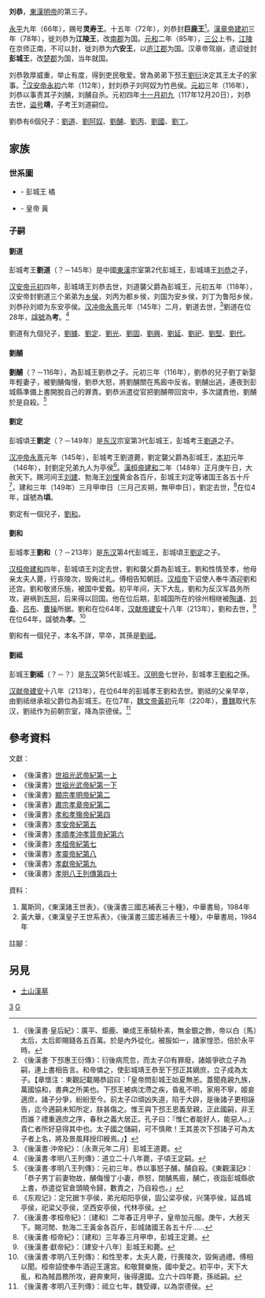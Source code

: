 '''刘恭'''{{BD|1世纪||117年|12月20日|catIdx=L}}，[[東漢|東漢]][[汉明帝|明帝]]的第三子。

[[永平_(東漢)|永平]]九年（66年），赐号'''灵寿王'''。十五年（72年），刘恭封'''巨鹿王'''<ref>《後漢書·皇后紀》：廣平、鉅鹿、樂成王車騎朴素，無金銀之飾，帝以白〔馬〕太后，太后即賜錢各五百萬。於是內外從化，被服如一，諸家惶恐，倍於永平時。</ref>。[[漢章帝|漢章帝]][[建初_(东汉)|建初]]三年（78年），徙刘恭为'''江陵王'''，改[[南郡|南郡]]为国。[[元和_(东汉)|元和]]二年（85年），[[三公|三公]]上书，[[江陵|江陵]]在京师正南，不可以封，徙刘恭为'''六安王'''，以[[庐江郡|庐江郡]]为国。汉章帝驾崩，遗诏徙封'''彭城王'''，改[[楚郡|楚郡]]为国，当年就国。

刘恭敦厚威重，举止有度，得到吏民敬爱。曾為弟弟下邳王[[劉衍_(下邳王)|劉衍]]決定其王太子的家事。<ref>《後漢書·下邳惠王衍傳》：衍後病荒忽，而太子卬有罪廢，諸姬爭欲立子為嗣，連上書相告言。和帝憐之，使彭城靖王恭至下邳正其嫡庶，立子成為太子。【章懷注：東觀記載賜恭詔曰：「皇帝問彭城王始夏無恙。蓋聞堯親九族，萬國協和，書典之所美也。下邳王被病沈滯之疾，昏亂不明，家用不寧，姬妾適庶，諸子分爭，紛紛至今。前太子卬頑凶失道，陷于大辟，是後諸子更相誣告，迄今適嗣未知所定，朕甚傷之。惟王與下邳王恩義至親，正此國嗣，非王而誰？禮重適庶之序，春秋之義大居正。孔子曰：『惟仁者能好人，能惡人。』貴仁者所好惡得其中也。太子國之儲嗣，可不慎歟！王其差次下邳諸子可為太子者上名，將及景風拜授印綬焉。」】</ref>[[汉安帝|汉安帝]][[永初_(东汉)|永初]]六年（112年），封刘恭子刘阿奴为竹邑侯。[[元初|元初]]三年（116年），刘恭以事责其子刘酺，刘酺自杀。元初四年[[十一月初九|十一月初九]]（117年12月20日），刘恭去世，[[谥号|谥号]]'''靖'''，子考王刘道嗣位。

劉恭有6個兒子：[[劉道_(彭城王)|劉道]]、[[劉阿奴|劉阿奴]]、[[劉酺|劉酺]]、[[劉丙_(都鄉侯)|劉丙]]、[[劉國_(安鄉侯)|劉國]]、[[劉丁_(魯陽鄉侯)|劉丁]]。

==家族==
===世系圖===
{{chart top|東漢彭城王劉恭家族世系}}
*{{Color sample|border=Orange|white; border-width:3px}} - 彭城王 橘
*{{Color sample|border=yellow|white; border-width:3px}} - 皇帝 黃
{{chart/start|align=center}}
{{chart|AA| |AA=顯宗孝明皇帝[[劉莊|劉莊]]
| boxstyle_AA=border-width:2px; border-color:yellow
}}
{{chart| |!| |}}
{{chart|border=1|s1| | |s1=<small>第三子</small>| boxstyle_s1=border-width:0px}}
{{chart|BA| |BA='''[[劉恭_(彭城王)|劉恭]]'''<br>？–117<br>{{small|'''靈壽王'''<sup>1</sup><br>66–72}}<br>{{small|'''鉅鹿王'''<sup>1</sup><br>72–78}}<br>{{small|'''江陵王'''<sup>1</sup><br>78–85}}<br>{{small|'''六安王'''<sup>1</sup><br>85–88}}<br>{{small|'''彭城靖王'''<sup>1</sup><br>88–117}}
| boxstyle_BA=border-width:2px; border-color:orange
}}
{{chart| |)|-|-|-|v|-|-|-|v|-|-|-|v|-|-|-|v|-|-|-|v|-|-|-|.| |}}
{{chart|border=1| |!| | |s1| |s2| |s3| |s4| |s5| |s6| |s1=<small>子</small>| boxstyle_s1=border-width:0px|s2=<small>子</small>| boxstyle_s2=border-width:0px|s3=<small>子</small>| boxstyle_s3=border-width:0px|s4=<small>子</small>| boxstyle_s4=border-width:0px|s5=<small>子</small>| boxstyle_s5=border-width:0px|s6=<small>子</small>| boxstyle_s6=border-width:0px}}
{{chart| |!| | |CA| |CB| |CC| |CD| |CE| |CF| |CA='''[[劉道_(彭城王)|劉道]]'''<br>？–145<br>{{small|'''彭城考王'''<sup>2</sup><br>118–145}}|CB=[[劉阿奴|劉阿奴]]<br>？–？<br>{{small|竹邑侯<sup>1</sup><br>112–？}}|CC=[[劉酺|劉酺]]<br>？–116|CD=[[劉丙_(都鄉侯)|劉丙]]<br>？–？<br>{{small|都鄉侯<sup>1</sup><br>118–？}}|CE=[[劉國_(安鄉侯)|劉國]]<br>？–？<br>{{small|安鄉侯<sup>1</sup><br>118–？}}|CF=[[劉丁_(魯陽鄉侯)|劉丁]]<br>？–？<br>{{small|魯陽鄉侯<sup>1</sup><br>118–？}}
| boxstyle_CA=border-width:2px; border-color:orange
}}
{{chart| |!| | | |)|-|-|-|v|-|-|-|v|-|-|-|v|-|-|-|v|-|-|-|v|-|-|-|v|-|-|-|v|-|-|-|.| |}}
{{chart|border=1|s1| |s2| |s3| |s4| |s5| |s6| |s7| |s8| |s9| |s10| |s1=<small>孫</small>| boxstyle_s1=border-width:0px|s2=<small>子</small>| boxstyle_s2=border-width:0px|s3=<small>子</small>| boxstyle_s3=border-width:0px|s4=<small>子</small>| boxstyle_s4=border-width:0px|s5=<small>子</small>| boxstyle_s5=border-width:0px|s6=<small>子</small>| boxstyle_s6=border-width:0px|s7=<small>子</small>| boxstyle_s7=border-width:0px|s8=<small>子</small>| boxstyle_s8=border-width:0px|s9=<small>子</small>| boxstyle_s9=border-width:0px|s10=<small>子</small>| boxstyle_s10=border-width:0px}}
{{chart|DA| |DB| |DC| |DD| |DE| |DF| |DG| |DH| |DI| |DJ| |DA=[[劉順_(東安亭侯)|劉順]]<br>？–？<br>{{small|東安亭侯<sup>1</sup><br>118–？}}|DB=[[劉據_(卞亭侯)|劉據]]<br>？–？<br>{{small|卞亭侯<sup>1</sup><br>146–？}}|DC='''[[劉定_(彭城王)|劉定]]'''<br>？–149<br>{{small|'''彭城頃王'''<sup>3</sup><br>146–149}}|DD=[[劉光_(昭陽亭侯)|劉光]]<br>？–？<br>{{small|昭陽亭侯<sup>1</sup><br>146–？}}|DE=[[劉固_(公梁亭侯)|劉固]]<br>？–？<br>{{small|公梁亭侯<sup>1</sup><br>146–？}}|DF=[[劉興_(蒲亭侯)|劉興]]<br>？–？<br>{{small|蒲亭侯<sup>1</sup><br>146–？}}|DG=[[劉延_(昌城亭侯)|劉延]]<br>？–？<br>{{small|昌城亭侯<sup>1</sup><br>146–？}}|DH=[[劉祀|劉祀]]<br>？–？<br>{{small|梁父亭侯<sup>1</sup><br>146–？}}|DI=[[劉堅_(西安亭侯)|劉堅]]<br>？–？<br>{{small|西安亭侯<sup>1</sup><br>146–？}}|DJ=[[劉代_(林亭侯)|劉代]]<br>？–？<br>{{small|林亭侯<sup>1</sup><br>146–？}}
| boxstyle_DC=border-width:2px; border-color:orange
}}
{{chart| | | | | | | | | |!| |}}
{{chart|border=1| | | | | | | | |s1| |s1=<small>子</small>| boxstyle_s1=border-width:0px}}
{{chart| | | | | | | | |FA| |FA='''[[劉和_(彭城王)|劉和]]'''<br>？–213<br>{{small|'''彭城孝王'''<sup>4</sup><br>150–213}}
| boxstyle_FA=border-width:2px; border-color:orange
}}
{{chart| | | | | | | | | |!| |}}
{{chart|border=1| | | | | | | | |s1| |s1=<small>子</small>| boxstyle_s1=border-width:0px}}
{{chart| | | | | | | | |FA| |FA=？
}}
{{chart| | | | | | | | | |!| |}}
{{chart|border=1| | | | | | | | |s1| |s1=<small>劉和孫</small>| boxstyle_s1=border-width:0px}}
{{chart| | | | | | | | |GA| |GA='''[[劉祗_(彭城王)|劉祗]]'''<br>？–？<br>{{small|'''彭城王'''<sup>5</sup><br>214–220}}
| boxstyle_GA=border-width:2px; border-color:orange
}}
{{chart/end}}
{{chart bottom}}

===子嗣===
====劉道====
彭城考王'''劉道'''（？－145年）是中國[[東漢|東漢]]宗室第2代彭城王，彭城靖王[[刘恭_(彭城王)|刘恭]]之子，

[[汉安帝|汉安帝]][[元初|元初]]四年，彭城靖王刘恭去世，刘道襲父爵為彭城王，元初五年（118年），汉安帝封劉道三个弟弟为[[乡侯|乡侯]]，刘丙为都乡侯，刘国为安乡侯，刘丁为鲁阳乡侯，刘恭孙刘顺为东安亭侯。[[汉冲帝|汉冲帝]][[永熹|永熹]]元年（145年）二月，劉道去世，<ref>《後漢書·沖帝紀》：〔永熹元年二月〕彭城王道薨。</ref>劉道在位28年，[[諡號|諡號]]為'''考'''。<ref>《後漢書·孝明八王列傳》：道立二十八年薨，子頃王定嗣。</ref>

劉道有九個兒子，[[劉據_(卞亭侯)|劉據]]、[[劉定_(彭城王)|劉定]]、[[劉光_(昭陽亭侯)|劉光]]、[[劉固_(公梁亭侯)|劉固]]、[[劉興_(蒲亭侯)|劉興]]、[[劉延_(昌城亭侯)|劉延]]、[[劉祀|劉祀]]、[[劉堅_(西安亭侯)|劉堅]]、[[劉代_(林亭侯)|劉代]]。

====劉酺====
'''劉酺'''（？－116年），為彭城王劉恭之子。元初三年（116年），劉恭的兒子劉丁新娶年輕妻子，被劉酺侮慢，劉恭大怒，將劉酺關在馬廄中反省。劉酺出逃，連夜到彭城縣準備上書開脫自己的罪責。劉恭派遣從官把劉酺帶回宮中，多次譴責他，劉酺於是自殺。<ref>《後漢書·孝明八王列傳》：元初三年，恭以事怒子酺，酺自殺。《東觀漢記》：「恭子男丁前妻物故，酺侮慢丁小妻，恭怒，閉酺馬廄，酺亡，夜詣彭城縣欲上書，恭遣從官倉頭曉令歸，數責之，乃自殺也。」</ref>

====劉定====
彭城頃王'''劉定'''（？－149年）是[[东汉|东汉]]宗室第3代彭城王，彭城考王[[劉道_(彭城王)|劉道]]之子。

[[汉冲帝|汉冲帝]][[永熹|永熹]]元年（145年），彭城考王劉道薨，劉定襲父爵為彭城王，[[本初|本初]]元年（146年），封劉定兄弟九人为亭侯<ref>《东观记》：定兄据卞亭侯，弟光昭阳亭侯，固公梁亭侯，兴蒲亭侯，延昌城亭侯，祀梁父亭侯，坚西安亭侯，代林亭侯。</ref>。[[漢桓帝|漢桓帝]][[建和_(东汉)|建和]]二年（148年）正月庚午日，大赦天下。赐河间王[[劉建_(河間王)|刘建]]、勃海王[[刘悝|刘悝]]黄金各百斤，彭城王刘定等诸国王各五十斤<ref>《後漢書·孝桓帝紀》：〔建和〕二年春正月甲子，皇帝加元服。庚午，大赦天下。賜河閒、勃海二王黃金各百斤，彭城諸國王各五十斤……</ref>，建和三年（149年）三月甲申日（三月己亥朔，無甲申日），劉定去世，<ref>《後漢書·桓帝紀》：〔建和〕三年春三月甲申，彭城王定薨。</ref>在位4年，諡號為'''頃'''。

劉定有一個兒子，[[劉和_(彭城王)|劉和]]。

====劉和====
彭城孝王'''劉和'''（？－213年）是[[东汉|东汉]]第4代彭城王，彭城頃王[[劉定_(彭城王)|劉定]]之子。

[[汉桓帝|汉桓帝]][[建和_(东汉)|建和]]四年，彭城頃王刘定去世，劉和襲父爵為彭城王。劉和性情至孝，他母亲太夫人薨，行丧陵次，毁胔过礼。傅相告知朝廷。[[汉桓帝|汉桓帝]]下诏使人奉牛酒迎劉和还宫。劉和敬贤乐施，被国中爱戴。初平年间，天下大乱，劉和为反汉军昌务所攻，避祸到[[东阿|东阿]]，后来得以回国。他在位后期，彭城国所在的徐州相继被[[陶谦|陶谦]]、[[刘备|刘备]]、[[吕布|吕布]]、[[曹操|曹操]]所据。劉和在位64年，[[汉献帝|汉献帝]][[建安_(东汉)|建安]]十八年（213年），劉和去世，<ref>《後漢書·獻帝紀》：〔建安十八年〕彭城王和薨。</ref>在位64年，諡號為'''孝'''。<ref>《後漢書·孝明八王列傳》：和性至孝，太夫人薨，行喪陵次，毀胔過禮。傅相以聞。桓帝詔使奉牛酒迎王還宮。和敬賢樂施，國中愛之。初平中，天下大亂，和為賊昌務所攻，避奔東阿，後得還國。立六十四年薨，孫祗嗣。</ref>

劉和有一個兒子，本名不詳，早卒，其孫是[[劉祗_(彭城王)|劉祗]]。

====劉祗====
彭城王'''劉祗'''（？－？）是[[东汉|东汉]]第5代彭城王。[[汉明帝|汉明帝]]七世孙，彭城孝王[[劉和_(彭城王)|劉和]]之孫。

[[汉献帝|汉献帝]][[建安_(东汉)|建安]]十八年（213年），在位64年的彭城孝王劉和去世。劉祗的父亲早卒，由劉祗继承祖父爵位為彭城王。在位7年，[[魏文帝|魏文帝]][[黃初|黃初]]元年（220年），[[曹魏|曹魏]]取代东汉，劉祗作为前朝宗室，降為崇德侯。<ref>《後漢書·孝明八王列傳》：祗立七年，魏受禪，以為崇德侯。</ref>

==參考資料==
;文獻：
{{ReflistH}}
*《後漢書》[[s:後漢書/卷1上|世祖光武帝紀第一上]]
*《後漢書》[[s:後漢書/卷1下|世祖光武帝紀第一下]]
*《後漢書》[[s:後漢書/卷2|顯宗孝明帝紀第二]]
*《後漢書》[[s:後漢書/卷3|肅宗孝章帝紀第二]]
*《後漢書》[[s:後漢書/卷4|孝和孝殤帝紀第四]]
*《後漢書》[[s:後漢書/卷5|孝安帝紀第五]]
*《後漢書》[[s:後漢書/卷6|孝順孝沖孝質帝紀第六]]
*《後漢書》[[s:後漢書/卷7|孝桓帝紀第七]]
*《後漢書》[[s:後漢書/卷8|孝靈帝紀第八]]
*《後漢書》[[s:後漢書/卷9|孝獻帝紀第九]]
*《後漢書》[[s:後漢書/卷50#彭城靖王恭|孝明八王列傳第四十]]
{{ReflistF}}
;資料：
{{ReflistH}}
#萬斯同，《東漢諸王世表》，《後漢書三國志補表三十種》，中華書局，1984年
#黃大華，《東漢皇子王世系表》，《後漢書三國志補表三十種》，中華書局，1984年
{{ReflistF}}
;註腳：
{{Reflist|2}}

==另見==
*[[土山漢墓|土山漢墓]]

{{漢朝楚國}}
[[Category:汉明帝皇子|3]]
[[Category:刘姓|G]]